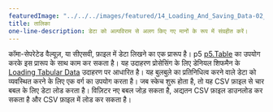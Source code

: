 ```yaml
---
featuredImage: "../../../images/featured/14_Loading_And_Saving_Data-02_Table-thumbnail.png"
title: तालिका
one-line-description: डेटा को अल्पविराम से अलग किए गए मानों के रूप में संग्रहीत करें।
---
```


कॉमा-सेपरेटेड वैल्यूज़, या सीएसवी, फ़ाइल में डेटा लिखने का एक प्रारूप है। p5 
<a href='https://p5js.org/reference/#/p5.Table' target='_blank'>p5.Table</a> 
का उपयोग करके इस प्रारूप के साथ काम कर सकता है। यह उदाहरण प्रोसेसिंग के लिए डेनियल शिफमैन के 
<a href="https://processing.org/examples/loadsavetable.html" target="_blank">Loading Tabular Data</a> 
उदाहरण पर आधारित है। यह बुलबुले का प्रतिनिधित्व करने वाले डेटा को व्यवस्थित करने के लिए एक वर्ग का उपयोग करता है। जब स्केच शुरू होता है, 
तो यह CSV फ़ाइल से चार बबल के लिए डेटा लोड करता है। विज़िटर नए बबल जोड़ सकता है, अद्यतन CSV फ़ाइल डाउनलोड कर सकता है और CSV फ़ाइल में लोड कर सकता है।